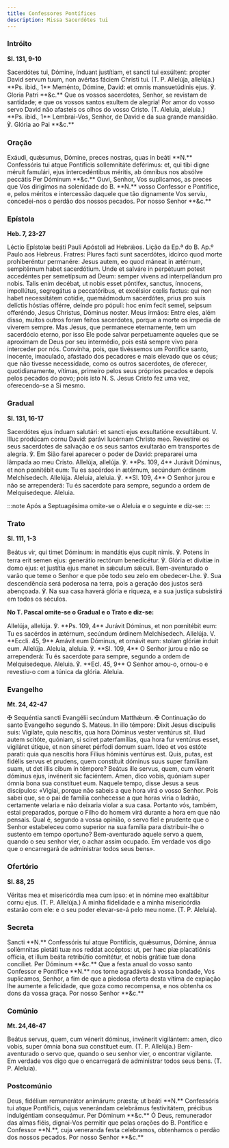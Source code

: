 ```yaml
---
title: Confessores Pontífices
description: Missa Sacerdótes tui
---
```


### Intróito

**Sl. 131, 9-10**

<div class="side-by-side not-content">
  <span>
    Sacerdótes tui, Dómine, índuant justítiam, et sancti tui exsúltent: propter
    David servum tuum, non avértas fáciem Christi tui. (T. P. Allelúja,
    allelúja.) **Ps. ibid., 1** Meménto, Dómine, David: et omnis mansuetúdinis
    ejus. ℣. Gloria Patri **&c.**
  </span>
  <span>
    Que os vossos sacerdotes, Senhor, se revistam de santidade; e que os vossos
    santos exultem de alegria! Por amor do vosso servo David não afasteis os
    olhos do vosso Cristo. (T. Aleluia, aleluia.) **Ps. ibid., 1** Lembrai-Vos,
    Senhor, de David e da sua grande mansidão. ℣. Glória ao Pai **&c.**
  </span>
</div>

### Oração

<div class="side-by-side not-content">
  <span>
    Exáudi, quǽsumus, Dómine, preces nostras, quas in beáti **N.**  Confessóris
    tui atque Pontíficis sollemnitáte deférimus: et, qui tibi digne méruit
    famulári, ejus intercedéntibus méritis, ab ómnibus nos absólve peccátis Per
    Dóminum **&c.**
  </span>
  <span>
    Ouvi, Senhor, Vos suplicamos, as preces que Vos dirigimos na solenidade do
    B. **N.** vosso Confessor e Pontífice, e, pelos méritos e intercessão
    daquele que tão dignamente Vos serviu, concedei-nos o perdão dos nossos
    pecados. Por nosso Senhor **&c.**
  </span>
</div>

### Epístola

**Heb. 7, 23-27**

<div class="side-by-side not-content">
  <span>
    Léctio Epístolæ beáti Pauli Apóstoli ad Hebrǽos.
  </span>
  <span>Lição da Ep.ª do B. Ap.º Paulo aos Hebreus.</span>
  <span>
    Fratres: Plures facti sunt sacerdótes, idcírco quod morte prohiberéntur
    permanére: Jesus autem, eo quod máneat in ætérnum, sempitérnum habet
    sacerdótium. Unde et salváre in perpétuum potest accedéntes per semetípsum
    ad Deum: semper vivens ad interpellándum pro nobis. Talis enim decébat, ut
    nobis esset póntifex, sanctus, ínnocens, impollútus, segregátus a
    peccatóribus, et excélsior cœlis factus: qui non habet necessitátem cotídie,
    quemádmodum sacerdótes, prius pro suis delíctis hóstias offérre, deínde pro
    pópuli: hoc enim fecit semel, seípsum offeréndo, Jesus Christus, Dóminus
    noster.
  </span>
  <span>
    Meus irmãos: Entre eles, além disso, muitos outros foram feitos sacerdotes,
    porque a morte os impedia de viverem sempre. Mas Jesus, que permanece
    eternamente, tem um sacerdócio eterno, por isso Ele pode salvar
    perpetuamente aqueles que se aproximam de Deus por seu intermédio, pois está
    sempre vivo para interceder por nós. Convinha, pois, que tivéssemos um
    Pontífice santo, inocente, imaculado, afastado dos pecadores e mais elevado
    que os céus; que não tivesse necessidade, como os outros sacerdotes, de
    oferecer, quotidianamente, vítimas, primeiro pelos seus próprios pecados e
    depois pelos pecados do povo; pois isto N. S. Jesus Cristo fez uma vez,
    oferecendo-se a Si mesmo.
  </span>
</div>

### Gradual

**Sl. 131, 16-17**

<div class="side-by-side not-content">
  <span>
    Sacerdótes ejus índuam salutári: et sancti ejus exsultatióne exsultábunt. V.
    Illuc prodúcam cornu David: parávi lucérnam Christo meo.
  </span>
  <span>
    Revestirei os seus sacerdotes de salvação e os seus santos exultarão em
    transportes de alegria. ℣. Em Sião farei aparecer o poder de David:
    prepararei uma lâmpada ao meu Cristo.
  </span>
  <span>
    Allelúja, allelúja. ℣. **Ps. 109, 4** Jurávit Dóminus, et non pœnitébit eum:
    Tu es sacérdos in ætérnum, secúndum órdinem Melchísedech. Allelúja.
  </span>
  <span>
    Aleluia, aleluia. ℣. **Sl. 109, 4** O Senhor jurou e não se arrependerá: Tu
    és sacerdote para sempre, segundo a ordem de Melquisedeque. Aleluia.
  </span>
</div>

:::note
Após a Septuagésima omite-se o Aleluia e o seguinte e diz-se:
:::

### Trato

**Sl. 111, 1-3**

<div class="side-by-side not-content">
  <span>
    Beátus vir, qui timet Dóminum: in mandátis ejus cupit nimis. ℣. Potens in
    terra erit semen ejus: generátio rectórum benedicétur. ℣. Glória et divítiæ
    in domo ejus: et justítia ejus manet in sǽculum sǽculi.
  </span>
  <span>
    Bem-aventurado o varão que teme o Senhor e que põe todo seu zelo em
    obedecer-Lhe. ℣. Sua descendência será poderosa na terra, pois a geração dos
    justos será abençoada. ℣. Na sua casa haverá glória e riqueza, e a sua
    justiça subsistirá em todos os séculos.
  </span>
</div>

**No T. Pascal omite-se o Gradual e o Trato e diz-se:**

<div class="side-by-side not-content">
  <span>
    Allelúja, allelúja. ℣. **Ps. 109, 4** Jurávit Dóminus, et non pœnitébit eum:
    Tu es sacérdos in ætérnum, secúndum órdinem Melchísedech. Allelúja. V.
    **Eccli. 45, 9** Amávit eum Dóminus, et ornávit eum: stolam glóriæ índuit
    eum. Allelúja.
  </span>
  <span>
    Aleluia, aleluia. ℣. **Sl. 109, 4** O Senhor jurou e não se arrependerá: Tu
    és sacerdote para sempre, segundo a ordem de Melquisedeque. Aleluia. ℣.
    **Ecl. 45, 9** O Senhor amou-o, ornou-o e revestiu-o com a túnica da glória.
    Aleluia.
  </span>
</div>

### Evangelho

**Mt. 24, 42-47**

<div class="side-by-side not-content">
  <span>
    <span class="text-red-500">✠</span> Sequéntia sancti Evangélii secúndum
    Matthǽum.
  </span>
  <span>
    <span class="text-red-500">✠</span> Continuação do santo Evangelho segundo
    S. Mateus.
  </span>
  <span>
    In illo témpore: Dixit Jesus discípulis suis: Vigilate, quia nescítis, qua
    hora Dóminus vester ventúrus sit. Illud autem scitóte, quóniam, si sciret
    paterfamílias, qua hora fur ventúrus esset, vigiláret útique, et non síneret
    pérfodi domum suam. Ideo et vos estóte parati: quia qua nescítis hora Fílius
    hóminis ventúrus est. Quis, putas, est fidélis servus et prudens, quem
    constítuit dóminus suus super famíliam suam, ut det illis cibum in témpore?
    Beátus ille servus, quem, cum vénerit dóminus ejus, invénerit sic faciéntem.
    Amen, dico vobis, quóniam super ómnia bona sua constítuet eum.
  </span>
  <span>
    Naquele tempo, disse Jesus a seus discípulos: «Vigiai, porque não sabeis a
    que hora virá o vosso Senhor. Pois sabei que, se o pai de família conhecesse
    a que horas viria o ladrão, certamente velaria e não deixaria violar a sua
    casa. Portanto vós, também, estai preparados, porque o Filho do homem virá
    durante a hora em que não pensais. Qual é, segundo a vossa opinião, o servo
    fiel e prudente que o Senhor estabeleceu como superior na sua família para
    distribuir-lhe o sustento em tempo oportuno? Bem-aventurado aquele servo a
    quem, quando o seu senhor vier, o achar assim ocupado. Em verdade vos digo
    que o encarregará de administrar todos seus bens».
  </span>
</div>

### Ofertório

**Sl. 88, 25**

<div class="side-by-side not-content">
  <span>
    Véritas mea et misericórdia mea cum ipso: et in nómine meo exaltábitur cornu
    ejus. (T. P. Allelúja.)
  </span>
  <span>
    A minha fidelidade e a minha misericórdia estarão com ele: e o seu poder
    elevar-se-á pelo meu nome. (T. P. Aleluia).
  </span>
</div>

### Secreta

<div class="side-by-side not-content">
  <span>
    Sancti **N.** Confessóris tui atque Pontíficis, quǽsumus, Dómine, ánnua
    sollémnitas pietáti tuæ nos reddat accéptos: ut, per hæc piæ placatiónis
    offícia, et illum beáta retribútio comitétur, et nobis grátiæ tuæ dona
    concíliet. Per Dóminum **&c.**
  </span>
  <span>
    Que a festa anual do vosso santo Confessor e Pontífice **N.** nos torne
    agradáveis à vossa bondade, Vos suplicamos, Senhor, a fim de que a piedosa
    oferta desta vítima de expiação lhe aumente a felicidade, que goza como
    recompensa, e nos obtenha os dons da vossa graça. Por nosso Senhor **&c.**
  </span>
</div>

### Comúnio

**Mt. 24,46-47**

<div class="side-by-side not-content">
  <span>
    Beátus servus, quem, cum vénerit dóminus, invénerit vigilántem: amen, dico
    vobis, super ómnia bona sua constítuet eum. (T. P. Allelúja.)
  </span>
  <span>
    Bem-aventurado o servo que, quando o seu senhor vier, o encontrar vigilante.
    Em verdade vos digo que o encarregará de administrar todos seus bens. (T. P.
    Aleluia).
  </span>
</div>

### Postcomúnio

<div class="side-by-side not-content">
  <span>
    Deus, fidélium remunerátor animárum: præsta; ut beáti **N.**  Confessóris
    tui atque Pontíficis, cujus venerándam celebrámus festivitátem, précibus
    indulgéntiam consequámur. Per Dóminum **&c.**
  </span>
  <span>
    Ó Deus, remunerador das almas fiéis, dignai-Vos permitir que pelas orações
    do B. Pontífice e Confessor **N.**, cuja veneranda festa celebramos,
    obtenhamos o perdão dos nossos pecados. Por nosso Senhor **&c.**
  </span>
</div>
